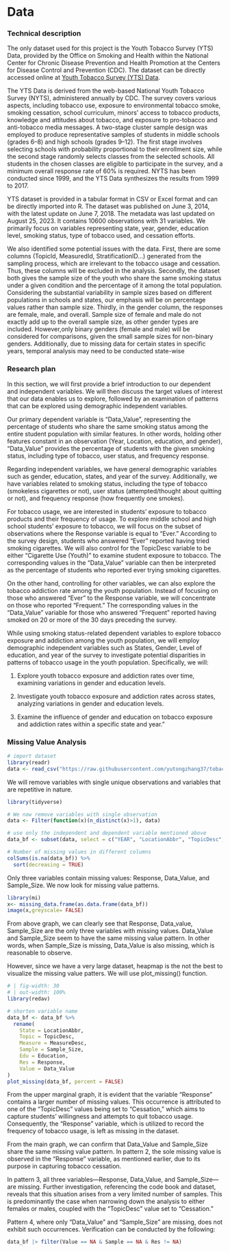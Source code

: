 # Data

### Technical description

The only dataset used for this project is the Youth Tobacco Survey (YTS) Data, provided by the Office on Smoking and Health within the National Center for Chronic Disease Prevention and Health Promotion at the Centers for Disease Control and Prevention (CDC). The dataset can be directly accessed online at [Youth Tobacco Survey (YTS) Data](https://data.cdc.gov/Survey-Data/Youth-Tobacco-Survey-YTS-Data/4juz-x2tp).

The YTS Data is derived from the web-based National Youth Tobacco Survey (NYTS), administered annually by CDC. The survey covers various aspects, including tobacco use, exposure to environmental tobacco smoke, smoking cessation, school curriculum, minors' access to tobacco products, knowledge and attitudes about tobacco, and exposure to pro-tobacco and anti-tobacco media messages. A two-stage cluster sample design was employed to produce representative samples of students in middle schools (grades 6--8) and high schools (grades 9--12). The first stage involves selecting schools with probability proportional to their enrollment size, while the second stage randomly selects classes from the selected schools. All students in the chosen classes are eligible to participate in the survey, and a minimum overall response rate of 60% is required. NYTS has been conducted since 1999, and the YTS Data synthesizes the results from 1999 to 2017.

YTS dataset is provided in a tabular format in CSV or Excel format and can be directly imported into R. The dataset was published on June 3, 2014, with the latest update on June 7, 2018. The metadata was last updated on August 25, 2023. It contains 10600 observations with 31 variables. We primarily focus on variables representing state, year, gender, education level, smoking status, type of tobacco used, and cessation efforts.

We also identified some potential issues with the data. First, there are some columns (TopicId, MeasuredId, StratificationID...) generated from the sampling process, which are irrelevant to the tobacco usage and cessation. Thus, these columns will be excluded in the analysis. Secondly, the dataset both gives the sample size of the youth who share the same smoking status under a given condition and the percentage of it among the total population. Considering the substantial variability in sample sizes based on different populations in schools and states, our emphasis will be on percentage values rather than sample size. Thirdly, in the gender column, the responses are female, male, and overall. Sample size of female and male do not exactly add up to the overall sample size, as other gender types are included. However,only binary genders (female and male) will be considered for comparisons, given the small sample sizes for non-binary genders. Additionally, due to missing data for certain states in specific years, temporal analysis may need to be conducted state-wise

### **Research plan**

In this section, we will first provide a brief introduction to our dependent and independent variables. We will then discuss the target values of interest that our data enables us to explore, followed by an examination of patterns that can be explored using demographic independent variables.

Our primary dependent variable is "Data_Value", representing the percentage of students who share the same smoking status among the entire student population with similar features. In other words, holding other features constant in an observation (Year, Location, education, and gender), "Data_Value" provides the percentage of students with the given smoking status, including type of tobacco, user status, and frequency response.

Regarding independent variables, we have general demographic variables such as gender, education, states, and year of the survey. Additionally, we have variables related to smoking status, including the type of tobacco (smokeless cigarettes or not), user status (attempted/thought about quitting or not), and frequency response (how frequently one smokes).

For tobacco usage, we are interested in students' exposure to tobacco products and their frequency of usage. To explore middle school and high school students' exposure to tobacco, we will focus on the subset of observations where the Response variable is equal to "Ever." According to the survey design, students who answered "Ever" reported having tried smoking cigarettes. We will also control for the TopicDesc variable to be either "Cigarette Use (Youth)" to examine student exposure to tobacco. The corresponding values in the "Data_Value" variable can then be interpreted as the percentage of students who reported ever trying smoking cigarettes.

On the other hand, controlling for other variables, we can also explore the tobacco addiction rate among the youth population. Instead of focusing on those who answered "Ever" to the Response variable, we will concentrate on those who reported "Frequent." The corresponding values in the "Data_Value" variable for those who answered "Frequent" reported having smoked on 20 or more of the 30 days preceding the survey.

While using smoking status-related dependent variables to explore tobacco exposure and addiction among the youth population, we will employ demographic independent variables such as States, Gender, Level of education, and year of the survey to investigate potential disparities in patterns of tobacco usage in the youth population. Specifically, we will:

1.  Explore youth tobacco exposure and addiction rates over time, examining variations in gender and education levels.

2.  Investigate youth tobacco exposure and addiction rates across states, analyzing variations in gender and education levels.

3.  Examine the influence of gender and education on tobacco exposure and addiction rates within a specific state and year."

### Missing Value Analysis

```r
# import dataset
library(readr)
data <- read_csv("https://raw.githubusercontent.com/yutongzhang37/tobacco/main/Data/Youth_Tobacco_Survey__YTS__Data.csv")
```

We will remove variables with single unique observations and variables that are repetitive in nature.

```r
library(tidyverse)

# We now remove variables with single observation 
data <- Filter(function(x)(n_distinct(x)>1), data)

# use only the independent and dependent variable mentioned above
data_bf <- subset(data, select = c("YEAR", "LocationAbbr", "TopicDesc", "MeasureDesc", "Response","Data_Value","Sample_Size", "Gender", "Education"))

# Number of missing values in different columns
colSums(is.na(data_bf)) %>%
  sort(decreasing = TRUE)
```

Only three variables contain missing values: Response, Data_Value, and Sample_Size. We now look for missing value patterns.

```r
library(mi)
x<- missing_data.frame(as.data.frame(data_bf))
image(x,greyscale= FALSE)
```

From above graph, we can clearly see that Response, Data_value, Sample_Size are the only three variables with missing values. Data_Value and Sample_Size seem to have the same missing value pattern. In other words, when Sample_Size is missing, Data_Value is also missing, which is reasonable to observe.

However, since we have a very large dataset, heapmap is the not the best to visualize the missing value patters. We will use plot_missing() function.

```r
# | fig-width: 30
# | out-width: 100%
library(redav)

# shorten variable name
data_bf <- data_bf %>% 
  rename(
    State = LocationAbbr,
    Topic = TopicDesc, 
    Measure = MeasureDesc, 
    Sample = Sample_Size, 
    Edu = Education,
    Res = Response,
    Value = Data_Value
)
plot_missing(data_bf, percent = FALSE)
```

From the upper marginal graph, it is evident that the variable "Response" contains a larger number of missing values. This occurrence is attributed to one of the "TopicDesc" values being set to "Cessation," which aims to capture students' willingness and attempts to quit tobacco usage. Consequently, the "Response" variable, which is utilized to record the frequency of tobacco usage, is left as missing in the dataset.

From the main graph, we can confirm that Data_Value and Sample_Size share the same missing value pattern. In pattern 2, the sole missing value is observed in the "Response" variable, as mentioned earlier, due to its purpose in capturing tobacco cessation.

In pattern 3, all three variables---Response, Data_Value, and Sample_Size---are missing. Further investigation, referencing the code book and dataset, reveals that this situation arises from a very limited number of samples. This is predominantly the case when narrowing down the analysis to either females or males, coupled with the "TopicDesc" value set to "Cessation."

Pattern 4, where only "Data_Value" and "Sample_Size" are missing, does not exhibit such occurrences. Verification can be conducted by the following:

```r
data_bf |> filter(Value == NA & Sample == NA & Res != NA)
```
